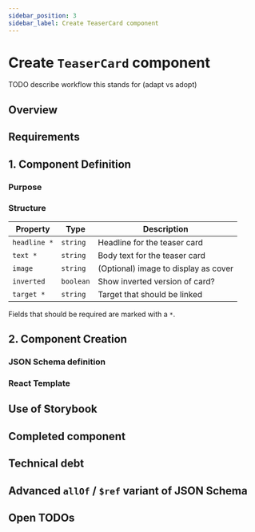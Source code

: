 ```yaml
---
sidebar_position: 3
sidebar_label: Create TeaserCard component
---
```


# Create `TeaserCard` component

TODO describe workflow this stands for (adapt vs adopt)

## Overview

## Requirements

## 1. Component Definition

### Purpose

### Structure

| Property     | Type      | Description                          |
| ------------ | --------- | ------------------------------------ |
| `headline *` | `string`  | Headline for the teaser card         |
| `text *`     | `string`  | Body text for the teaser card        |
| `image`      | `string`  | (Optional) image to display as cover |
| `inverted`   | `boolean` | Show inverted version of card?       |
| `target *`   | `string`  | Target that should be linked         |

Fields that should be required are marked with a `*`.

## 2. Component Creation

### **JSON Schema** definition

### **React** Template

## Use of **Storybook**

## Completed component

## Technical debt

## Advanced `allOf` / `$ref` variant of JSON Schema

## Open TODOs
